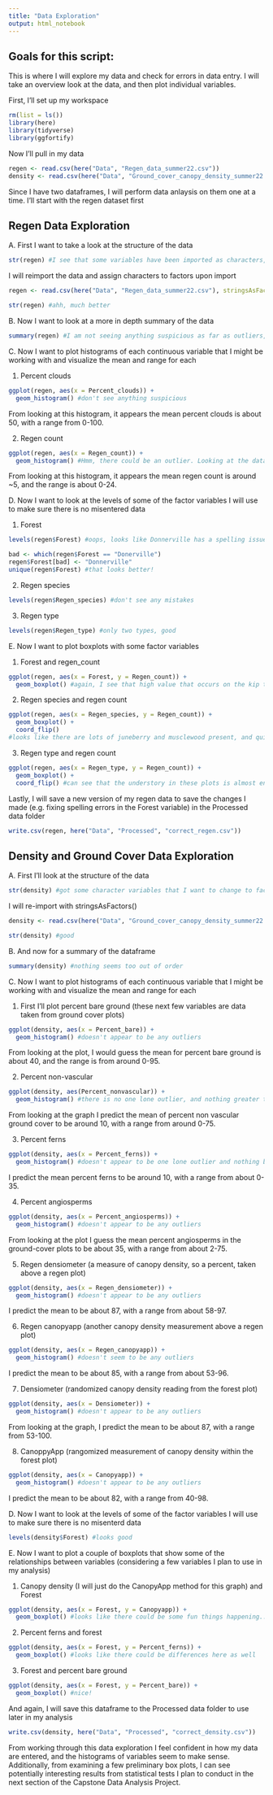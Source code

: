 ```yaml
---
title: "Data Exploration"
output: html_notebook
---
```


## Goals for this script:

This is where I will explore my data and check for errors in data entry. I will take an overview look at the data, and then plot individual variables. 


First, I'll set up my workspace
```r
rm(list = ls())
library(here)
library(tidyverse)
library(ggfortify)
```

Now I'll pull in my data
```r
regen <- read.csv(here("Data", "Regen_data_summer22.csv"))
density <- read.csv(here("Data", "Ground_cover_canopy_density_summer22.csv"))
```


Since I have two dataframes, I will perform data anlaysis on them one at a time. I'll start with the regen dataset first

## Regen Data Exploration

A. First I want to take a look at the structure of the data
```r
str(regen) #I see that some variables have been imported as characters, I want to change them to factors
```

I will reimport the data and assign characters to factors upon import
```r
regen <- read.csv(here("Data", "Regen_data_summer22.csv"), stringsAsFactors = TRUE)

str(regen) #ahh, much better
```

B. Now I want to look at a more in depth summary of the data
```r
summary(regen) #I am not seeing anything suspicious as far as outliers, but plotting help will confirm that 
```

C. Now I want to plot histograms of each continuous variable that I might be working with and visualize the mean and range for each 

1. Percent clouds
```r
ggplot(regen, aes(x = Percent_clouds)) +
  geom_histogram() #don't see anything suspicious
```
From looking at this histogram, it appears the mean percent clouds is about 50, with a range from 0-100. 


2. Regen count
```r
ggplot(regen, aes(x = Regen_count)) +
  geom_histogram() #Hmm, there could be an outlier. Looking at the data I see that the highest value occurs in Kip plot 1 with 24 red maple seedlings. Because I know the plot and that there are quite a few red maples, I don't think this is misentered data. 
```

From looking at this histogram, it appears the mean regen count is around ~5, and the range is about 0-24. 


D. Now I want to look at the levels of some of the factor variables I will use to make sure there is no misentered data

1. Forest
```r
levels(regen$Forest) #oops, looks like Donnerville has a spelling issue. I will fix it. I want there to be only 6 levels and right now there are 7

bad <- which(regen$Forest == "Donerville")
regen$Forest[bad] <- "Donnerville"
unique(regen$Forest) #that looks better!
```

2. Regen species
```r
levels(regen$Regen_species) #don't see any mistakes
```

3. Regen type
```r
levels(regen$Regen_type) #only two types, good
```

E. Now I want to plot boxplots with some factor variables 

1. Forest and regen_count
```r
ggplot(regen, aes(x = Forest, y = Regen_count)) +
  geom_boxplot() #again, I see that high value that occurs on the kip trail. However, since I remember collecting the data and that there were a lot of red maples there I am not concerned
```

2. Regen species and regen count
```r
ggplot(regen, aes(x = Regen_species, y = Regen_count)) +
  geom_boxplot() +
  coord_flip()
#looks like there are lots of juneberry and musclewood present, and quite a few red maple (with 24 at that one site)
```

3. Regen type and regen count
```r
ggplot(regen, aes(x = Regen_type, y = Regen_count)) +
  geom_boxplot() +
  coord_flip() #can see that the understory in these plots is almost entirely seedlings, with only a few saplings
```

Lastly, I will save a new version of my regen data to save the changes I made (e.g. fixing spelling errors in the Forest variable) in the Processed data folder
```r
write.csv(regen, here("Data", "Processed", "correct_regen.csv"))
```



## Density and Ground Cover Data Exploration 

A. First I'll look at the structure of the data
```r
str(density) #got some character variables that I want to change to factors
```

I will re-import with stringsAsFactors()
```r
density <- read.csv(here("Data", "Ground_cover_canopy_density_summer22.csv"), stringsAsFactors = T)

str(density) #good
```

B. And now for a summary of the dataframe
```r
summary(density) #nothing seems too out of order 
```


C. Now I want to plot histograms of each continuous variable that I might be working with and visualize the mean and range for each 

1. First I'll plot percent bare ground (these next few variables are data taken from ground cover plots)
```r
ggplot(density, aes(x = Percent_bare)) +
  geom_histogram() #doesn't appear to be any outliers
```

From looking at the plot, I would guess the mean for percent bare ground is about 40, and the range is from around 0-95. 

2. Percent non-vascular
```r
ggplot(density, aes(Percent_nonvascular)) +
  geom_histogram() #there is no one lone outlier, and nothing greater than 100 (these are percents!) so seems reasonable
```

From looking at the graph I predict the mean of percent non vascular ground cover to be around 10, with a range from around 0-75. 

3. Percent ferns
```r
ggplot(density, aes(x = Percent_ferns)) +
  geom_histogram() #doesn't appear to be one lone outlier and nothing beyond 100
```

I predict the mean percent ferns to be around 10, with a range from about 0-35. 

4. Percent angiosperms
```r
ggplot(density, aes(x = Percent_angiosperms)) +
  geom_histogram() #doesn't appear to be any outliers
```

From looking at the plot I guess the mean percent angiosperms in the ground-cover plots to be about 35, with a range from about 2-75. 

5. Regen densiometer (a measure of canopy density, so a percent, taken above a regen plot)
```r
ggplot(density, aes(x = Regen_densiometer)) +
  geom_histogram() #doesn't appear to be any outliers
```

I predict the mean to be about 87, with a range from about 58-97. 

6. Regen canopyapp (another canopy density measurement above a regen plot)
```r
ggplot(density, aes(x = Regen_canopyapp)) +
  geom_histogram() #doesn't seem to be any outliers
```

I predict the mean to be about 85, with a range from about 53-96. 

7. Densiometer (randomized canopy density reading from the forest plot)
```r
ggplot(density, aes(x = Densiometer)) +
  geom_histogram() #doesn't appear to be any outliers
```

From looking at the graph, I predict the mean to be about 87, with a range from 53-100. 

8. CanoppyApp (rangomized measurement of canopy density within the forest plot)
```r
ggplot(density, aes(x = Canopyapp)) +
  geom_histogram() #doesn't appear to be any outliers
```

I predict the mean to be about 82, with a range from 40-98. 

D. Now I want to look at the levels of some of the factor variables I will use to make sure there is no misenterd data
```r
levels(density$Forest) #looks good
```

E. Now I want to plot a couple of boxplots that show some of the relationships between variables (considering a few variables I plan to use in my analysis)

1. Canopy density (I will just do the CanopyApp method for this graph) and Forest
```r
ggplot(density, aes(x = Forest, y = Canopyapp)) +
  geom_boxplot() #looks like there could be some fun things happening...e.g. maybe lower canopy density in Degrasse than Donnerville? (possible statistical test!)
```

2. Percent ferns and forest
```r
ggplot(density, aes(x = Forest, y = Percent_ferns)) +
  geom_boxplot() #looks like there could be differences here as well
```

3. Forest and percent bare ground
```r
ggplot(density, aes(x = Forest, y = Percent_bare)) +
  geom_boxplot() #nice!
```

And again, I will save this dataframe to the Processed data folder to use later in my analysis
```r
write.csv(density, here("Data", "Processed", "correct_density.csv"))
```



From working through this data exploration I feel confident in how my data are entered, and the histograms of variables seem to make sense. Additionally, from examining a few preliminary box plots, I can see potentially interesting results from statistical tests I plan to conduct in the next section of the Capstone Data Analysis Project. 





